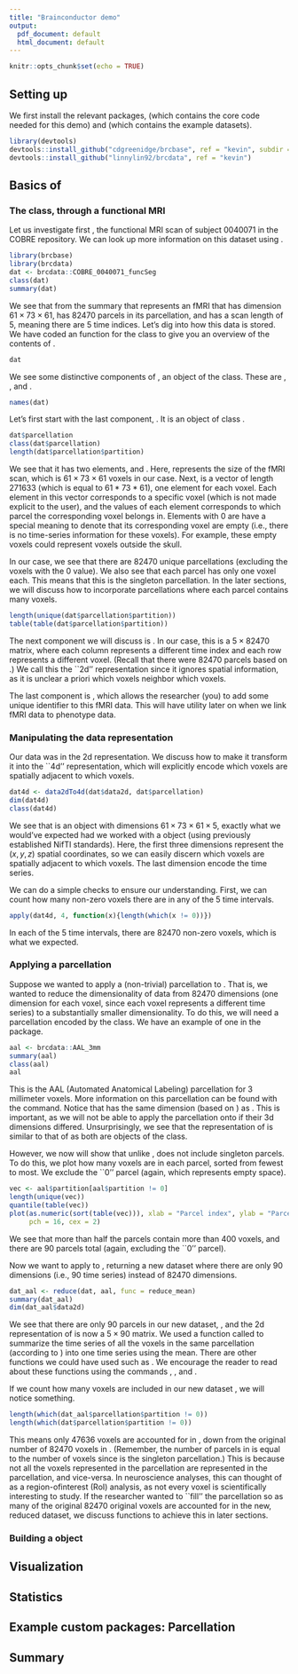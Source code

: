 ```yaml
---
title: "Brainconductor demo"
output:
  pdf_document: default
  html_document: default
---
```


```r
knitr::opts_chunk$set(echo = TRUE)
```

## Setting up

We first install the relevant packages, \texttt{brcbase} (which contains
the core code needed for this demo) and \texttt{brcdata} (which contains the
example datasets).

```r
library(devtools)
devtools::install_github("cdgreenidge/brcbase", ref = "kevin", subdir = "brcbase")
devtools::install_github("linnylin92/brcdata", ref = "kevin")
```

## Basics of \texttt{brcbase}

### The \texttt{BrcFmri} class, through a functional MRI

Let us investigate first \texttt{COBRE\_0040071\_funcSeg}, the functional MRI scan
of subject 0040071 in the COBRE repository. We can look up more information on this
dataset using \texttt{?COBRE\_0040071\_funcSeg}.

```r
library(brcbase)
library(brcdata)
dat <- brcdata::COBRE_0040071_funcSeg
class(dat)
summary(dat)
```

We see that from the summary that \texttt{dat} represents an fMRI that has
dimension $61 \times 73 \times 61$, has $82470$ parcels in its parcellation, and
has a scan length of $5$, meaning there are $5$ time indices. Let's dig into how this
data is stored. We have coded an \texttt{print} function for the \texttt{BrcFmri}
class to give you an overview of the contents of \texttt{dat}.

```r
dat
```


We see some distinctive components of \texttt{dat}, an object of the \texttt{BrcFmri}
class. These are \texttt{data2d}, \texttt{id}, and \texttt{parcellation}. 
```r
names(dat)
```

Let's first start with the last component, \texttt{parcellation}. It is an object
of class \texttt{BrcParcellation}.
```r
dat$parcellation
class(dat$parcellation)
length(dat$parcellation$partition)
```
We see that it has two elements, \texttt{dim3d} and \texttt{partition}. 
Here, \texttt{dim3d} represents the size of the fMRI scan, which is
$61 \times 73 \times 61$ voxels in our case. Next, \texttt{partition} is a vector of 
length $271633$ (which is equal to $61*73*61$), one element for each voxel.
Each element in this vector corresponds to a specific voxel (which is not made
explicit to the user), and the values of each element corresponds to which
parcel the corresponding voxel belongs in. Elements with $0$ are have 
a special meaning to denote
that its corresponding voxel are empty (i.e., there is no time-series information
for these voxels). For example, these empty voxels could represent voxels outside the
skull.

In our case, we see that there are
82470 unique parcellations (excluding the voxels with the $0$ value). We also
see that each parcel has only one voxel each. This means that this is the
singleton parcellation. In the later sections, we will discuss how to incorporate
parcellations where each parcel contains many voxels.
```r
length(unique(dat$parcellation$partition))
table(table(dat$parcellation$partition))
```

The next component we will discuss is \texttt{data2d}. 
In our case, this is a $5 \times 82470$ matrix,
where each column represents a different time index and each row represents a different 
voxel. (Recall that there were 82470 parcels based on \texttt{parcellation}.)
We call this the ``2d'' representation since it ignores spatial
information, as it is unclear a priori which voxels neighbor which voxels.

The last component is \texttt{id}, which allows the researcher (you) to
add some unique identifier to this fMRI data. This will have utility later on
when we link fMRI data to phenotype data.

### Manipulating the data representation

Our data \texttt{dat} was in the 2d representation. We discuss how to make it
transform it into the ``4d'' representation, which will explicitly encode 
which voxels are spatially adjacent to which voxels.
```r
dat4d <- data2dTo4d(dat$data2d, dat$parcellation)
dim(dat4d)
class(dat4d)
```

We see that \texttt{dat4d} is an \texttt{array} object with dimensions
$61 \times 73 \times 61 \times 5$, exactly what we would've expected had we worked
with a \texttt{nifti} object (using previously established NifTI standards).
Here, the first three dimensions represent the $(x,y,z)$ spatial coordinates,
so we can easily discern which voxels are spatially adjacent to which voxels.
The last dimension encode the time series. 

We can do a simple checks to ensure our understanding. First, we can
count how many non-zero voxels there are in any of the 5 time intervals.
```r
apply(dat4d, 4, function(x){length(which(x != 0))})
```
In each of the 5 time intervals, there are 82470 non-zero voxels, which is
what we expected.

### Applying a parcellation

Suppose we wanted to apply a (non-trivial) parcellation to \texttt{dat}.
That is, we wanted to reduce the dimensionality of data from 82470 dimensions
(one dimension for each voxel, since each voxel represents a different time series)
to a substantially smaller dimensionality. To do this, we will need a
parcellation encoded by the \texttt{BrcParcellation} class. We have
an example of one in the \texttt{brcData} package.

```r
aal <- brcdata::AAL_3mm
summary(aal)
class(aal)
aal
```

This is the AAL (Automated Anatomical Labeling) parcellation for 3 millimeter voxels.
More information on this parcellation can be found with the \texttt{?AAL\_3mm} command.
Notice that \texttt{aal} has the same dimension (based on \texttt{aal\$dim3d}) as
\texttt{dat}. This is important, as we will not be able to apply the \texttt{aal}
parcellation onto \texttt{dat} if their 3d dimensions differed. Unsurprisingly, we
see that the representation of \texttt{aal} is similar to that of \texttt{dat\$parcellation}
as both are objects of the \texttt{BrcParcellation} class.

However, we now will show that unlike \texttt{dat\$parcellation}, \texttt{aal} does
not include singleton parcels. To do this, we plot how many voxels are in each parcel,
sorted from fewest to most. We exclude the ``$0$'' parcel (again, which represents empty space).
```r
vec <- aal$partition[aal$partition != 0]
length(unique(vec))
quantile(table(vec))
plot(as.numeric(sort(table(vec))), xlab = "Parcel index", ylab = "Parcel size", 
     pch = 16, cex = 2)
```

We see that more than half the parcels contain more than 400 voxels, and there are
90 parcels total (again, excluding the ``$0$'' parcel).

Now we want to apply \texttt{aal} to \texttt{dat}, returning a new dataset
where there are only 90 dimensions (i.e., 90 time series) instead of 82470 dimensions.

```r
dat_aal <- reduce(dat, aal, func = reduce_mean)
summary(dat_aal)
dim(dat_aal$data2d)
```

We see that there are only 90 parcels in our new dataset, \texttt{dat\_aal},
and the 2d representation of \texttt{dat\_aal} is now a $5 \times 90$ matrix.
We used a function called \texttt{reduce\_mean} to summarize the time series
of all the voxels in the same parcellation (according to \texttt{aal}) into
one time series using the mean. There are other functions we could have used
such as \texttt{reduce\_pca}. We encourage the reader to read about these 
functions using the commands \texttt{?reduce}, \texttt{?reduce\_mean}, and \texttt{?reduce\_pca}.

If we count how many voxels are included in our new dataset \texttt{dat\_aal}, 
we will notice something.
```r
length(which(dat_aal$parcellation$partition != 0))
length(which(dat$parcellation$partition != 0))
```

This means only 47636 voxels are accounted for in \texttt{dat\_aal}, down from
the original number of 82470 voxels in \texttt{dat}. (Remember, the number of 
parcels in \texttt{dat} is equal to the number of voxels since \texttt{dat\$parcellation}
is the singleton parcellation.) This is because not all the
voxels represented in the \texttt{dat\_aal} parcellation are represented in the 
\texttt{dat\$parcellation} parcellation, and vice-versa. In neuroscience analyses,
this can thought of as a region-ofinterest (RoI) analysis, as not every voxel is 
scientifically interesting to study. If the researcher wanted to ``fill'' the 
\texttt{aal} parcellation so as many of the original 82470 original voxels are
accounted for in the new, reduced dataset, we discuss functions to achieve this
in later sections.

### Building a \texttt{BrcFmri} object

## Visualization

## Statistics

## Example custom packages: Parcellation

## Summary
